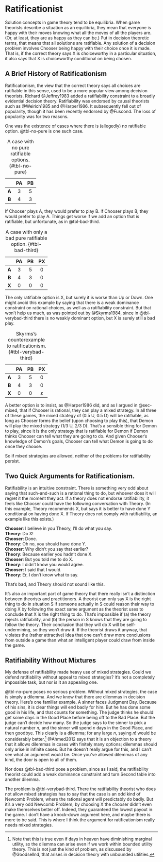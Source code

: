 # Ratificationist {#sec-ratify}

Solution concepts in game theory tend to be equilibria. When game theorists describe a situation as an equilibria, they mean that everyone is happy with their moves knowing what all the moves of all the players are. (Or, at least, they are as happy as they can be.) Put in decision theoretic terms, that means that all solutions are ratifiable. Any solution of a decision problem involves Chooser being happy with their choice once it is made. That is, if the correct theory says X is choiceworthy in a particular situation, it also says that X is choiceworthy conditional on being chosen.

## A Brief History of Ratificationism

Ratificationism, the view that the correct theory says all choices are ratifiable in this sense, used to be a more popular view among decision theorists. Richard @Jeffrey1983 added a ratifiability constraint to a broadly evidential decision theory. Ratifiability was endorsed by causal theorists such as @Weirich1985 and @Harper1986. It subsequently fell out of popularity, though it has been recently endorsed by @Fuscond. The loss of popularity was for two reasons.

One was the existence of cases where there is (allegedly) no ratifiable option. @tbl-no-pure is one such case.

|       | **PA** | **PB** |
|:-----:|:------:|:------:|
| **A** |   3    |   5    |
| **B** |   4    |   3    |

: A case with no pure ratifiable options. {#tbl-no-pure}

If Chooser plays A, they would prefer to play B. If Chooser plays B, they would prefer to play A. Things get worse if we add an option that is ratifiable, but unfortunate, as in @tbl-bad-third.

|       | **PA** | **PB** | **PX** |
|:-----:|:------:|:------:|:------:|
| **A** |   3    |   5    |   0    |
| **B** |   4    |   3    |   0    |
| **X** |   0    |   0    |   0    |

: A case with only a bad pure ratifiable option. {#tbl-bad-third}

The only ratifiable option is X, but surely it is worse than Up or Down. One might avoid this example by saying that there is a weak dominance constraint on rational choices, as well as a ratifiability constraint. But that won't help us much, as was pointed out by @Skyrms1984, since in @tbl-verybad-third there is no weakly dominant option, but X is surely still a bad play.

|       | **PA** | **PB** |    **PX**     |
|:-----:|:------:|:------:|:-------------:|
| **A** |   3    |   5    |       0       |
| **B** |   4    |   3    |       0       |
| **X** |   0    |   0    | $\varepsilon$ |

: Skyrms's counterexample to ratificationism. {#tbl-verybad-third}

A better option is to insist, as @Harper1986 did, and as I argued in @sec-mixed, that if Chooser is rational, they can play a mixed strategy. In all three of these games, the mixed strategy of (0.5 U, 0.5 D) will be ratifiable, as long as Chooser forms the belief (upon choosing to play this), that Demon will play the mixed strategy (1/3 U, 2/3 D). That's a sensible thing for Demon to play, since it is the only strategy that is ratifiable for Demon if Demon thinks Chooser can tell what they are going to do. And given Chooser's knowledge of Demon's goals, Chooser can tell what Demon is going to do once they choose.

So if mixed strategies are allowed, neither of the problems for ratifiability persist.

## Two Quick Arguments for Ratificationism.

Ratifiability is an intuitive constraint. There is something very odd about saying that such-and-such is a rational thing to do, but whoever does it will regret it the moment they act. If a theory does not endorse ratifiability, it feels like Chooser could have the following conversation with Theory. (In this example, Theory recommends X, but says it is better to have done Y conditional on having done X. If Theory does not comply with ratifiability, an example like this exists.)

| **Chooser**: I believe in you Theory, I'll do what you say.
| **Theory**: Do X!
| **Chooser**: Done.
| **Theory**: Oh no, you should have done Y.
| **Chooser**: Why didn't you say that earlier?
| **Theory**: Because earlier you hadn't done X.
| **Chooser**: But you told me to do X.
| **Theory**: I didn't know you would agree.
| **Chooser**: I said that I would.
| **Theory**: Er, I don't know what to say.

That's bad, and Theory should not sound like this.

It's also an important part of game theory that there really isn't a distinction between theorists and practitioners. A theorist can only say X is the right thing to do in situation S if someone actually in S could reason their way to doing X by following the exact same argument as the theorist uses to conclude that X is the right thing to do. That's impossible if (a) the theory rejects ratifiability, and (b) the person in S knows that they are going to follow the theory. Their conclusion that they will do X will be self-undermining, so they won't draw it. If the theorist draws it anyway, that violates the (rather attractive) idea that one can't draw more conclusions from outside a game than what an intelligent player could draw from inside the game.

## Ratifiability Without Mixtures

My defense of ratifiability made heavy use of mixed strategies. Could we defend ratifiability without appeal to mixed strategies? It's not a completely impossible task, but nor is it an appealing one.

@tbl-no-pure poses no serious problem. Without mixed strategies, the case is simply a dilemma. And we know that there are dilemmas in decision theory. Here's one familiar example. A sinner faces Judgment Day. Because of his sins, it is clear things will end badly for him. But he has done some good in his life, and that counts for something. The judge thinks he should get some days in the Good Place before being off to the Bad Place. But the judge can't decide how many. So the judge says to the sinner to pick a natural number *n*, and the sinner will spend *n* days in the Good Place, and then goodbye. This clearly is a dilemma; for any large *n*, saying *n*! would be considerably better.[^ratify-1] @Ahmed2012 says that it is an objection to a theory that it allows dilemmas in cases with finitely many options; dilemmas should only arise in infinite cases. But he doesn't really argue for this, and I can't see what an argument would be. Once you've allowed dilemmas of any kind, the door is open to all of them.

[^ratify-1]: Note that this is true even if days in heaven have diminishing marginal utility, so the dilemma can arise even if we work within bounded utility theory. This is not just the kind of problem, as discussed by @Goodsellnd, that arises in decision theory with unbounded utilities.

Nor does @tbl-bad-third pose a problem, since as I said, the ratifiability theorist could add a weak dominance constraint and turn Second table into another dilemma.

The problem is @tbl-verybad-third. There the ratifiability theorist who does not allow mixed strategies has to say that the case is an odd kind of Newcomb Problem, where the rational agent will predictably do badly. But it's a very odd Newcomb Problem; by choosing X the chooser didn't even make themselves better off. Indeed, they guaranteed the lowest payout in the game. I don't have a knock-down argument here, and maybe there is more to be said. This is where I think the argument for ratificationism really needs mixed strategies.
